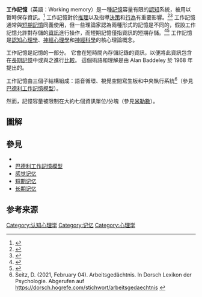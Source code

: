 {{onesource|time=2014-10-18T19:33:04+00:00}}

{{medical}}

'''工作記憶'''（英語：Working memory）是一種[[記憶|記憶]]容量有限的[[認知|認知]]系統，被用以暫時保存資訊。<ref>{{Cite book|title=Models of working memory. Mechanisms of active maintenance and executive control|editor1=Miyake, A.|editor2=Shah, P.|publisher=Cambridge University Press|year=1999|isbn=0-521-58325-X}}</ref> 工作記憶對於[[推理|推理]]以及指導[[決策|決策]]和[[行為|行為]]有重要影響。<ref name="Executive functions2">{{cite journal|title=Executive functions|url=https://archive.org/details/sim_annual-review-of-psychology_2013_64/page/135|author=Diamond A|journal=Annu Rev Psychol|doi=10.1146/annurev-psych-113011-143750|year=2013|volume=64|pages=135–168|pmc=4084861|pmid=23020641|quote=WM (holding information in mind and manipulating it) is distinct from short-term memory (just holding information in mind). They cluster onto separate factors in factor analyses of children, adolescents, and adults (Alloway et al. 2004, Gathercole et al. 2004). They are linked to different neural subsystems. WM relies more on dorsolateral prefrontal cortex, whereas maintaining information in mind but not manipulating it [as long as the number of items is not huge (suprathreshold)] does not need involvement of dorsolateral prefrontal cortex (D’Esposito et al. 1999, Eldreth et al. 2006, Smith & Jonides 1999). Imaging studies show frontal activation only in ventrolateral prefrontal cortex for memory maintenance that is not suprathreshold.<br /><br />WM and short-term memory also show different developmental progressions; the latter develops earlier and faster.}}</ref><ref name="NHM-Cognitive Control">{{cite book|title=Molecular Neuropharmacology: A Foundation for Clinical Neuroscience|vauthors=Malenka RC, Nestler EJ, Hyman SE|publisher=McGraw-Hill Medical|year=2009|isbn=978-0-07-148127-4|veditors=Sydor A, Brown RY|edition=2nd|location=New York|pages=313–321|chapter=Chapter 13: Higher Cognitive Function and Behavioral Control|quote={{bull}} Executive function, the cognitive control of behavior, depends on the prefrontal cortex, which is highly developed in higher primates and especially humans.<br />{{bull}} Working memory is a short-term, capacity-limited cognitive buffer that stores information and permits its manipulation to guide decision-making and behavior. ...<br /> working memory may be impaired in ADHD, the most common childhood psychiatric disorder seen in clinical settings ... ADHD can be conceptualized as a disorder of executive function; specifically, ADHD is characterized by reduced ability to exert and maintain cognitive control of behavior. Compared with healthy individuals, those with ADHD have diminished ability to suppress inappropriate prepotent responses to stimuli (impaired response inhibition) and diminished ability to inhibit responses to irrelevant stimuli (impaired interference suppression). ... Early results with structural MRI show thinning of the cerebral cortex in ADHD subjects compared with age-matched controls in prefrontal cortex and posterior parietal cortex, areas involved in working memory and attention.}}</ref> 工作記憶通常與[[短期記憶|短期記憶]]同義使用，但一些理論家認為兩種形式的記憶是不同的，假設工作記憶允許對存儲的[[資訊|資訊]]進行操作，而短期記憶僅指資訊的短期存儲。<ref name="Executive functions2">{{cite journal|title=Executive functions|url=https://archive.org/details/sim_annual-review-of-psychology_2013_64/page/135|author=Diamond A|journal=Annu Rev Psychol|doi=10.1146/annurev-psych-113011-143750|year=2013|volume=64|pages=135–168|pmc=4084861|pmid=23020641|quote=WM (holding information in mind and manipulating it) is distinct from short-term memory (just holding information in mind). They cluster onto separate factors in factor analyses of children, adolescents, and adults (Alloway et al. 2004, Gathercole et al. 2004). They are linked to different neural subsystems. WM relies more on dorsolateral prefrontal cortex, whereas maintaining information in mind but not manipulating it [as long as the number of items is not huge (suprathreshold)] does not need involvement of dorsolateral prefrontal cortex (D’Esposito et al. 1999, Eldreth et al. 2006, Smith & Jonides 1999). Imaging studies show frontal activation only in ventrolateral prefrontal cortex for memory maintenance that is not suprathreshold.<br /><br />WM and short-term memory also show different developmental progressions; the latter develops earlier and faster.}}</ref><ref name="Cowan2">{{Cite book|title=What are the differences between long-term, short-term, and working memory?|author=Cowan, Nelson|journal=Prog. Brain Res.|year=2008|issue=169|pages=323–338|pmid=18394484|doi=10.1016/S0079-6123(07)00020-9|pmc=2657600|volume=169|series=Progress in Brain Research|isbn=978-0-444-53164-3}}</ref> 工作記憶是[[認知心理學|認知心理學]]、[[神經心理學|神經心理學]]和[[神經科學|神經科學]]的核心理論概念。

工作記憶是記憶的一部分。 它會在短時間內存儲記錄的資訊，以便將此資訊包含在[[長期記憶|長期記憶]]中或與之進行[[比較|比較]]。 這個術語和理解是由 Alan Baddeley 於 1968 年提出的。

工作記憶由三個子結構組成：語音循環、視覺空間寫生板和中央執行系統<ref name="dorsch">Seitz, D. (2021, February 04). Arbeitsgedächtnis. In Dorsch Lexikon der Psychologie. Abgerufen auf https://dorsch.hogrefe.com/stichwort/arbeitsgedaechtnis {{Wayback|url=https://dorsch.hogrefe.com/stichwort/arbeitsgedaechtnis |date=20211222083650 }}</ref>（參見[[巴德利工作記憶模型|巴德利工作記憶模型]]）。

然而，記憶容量被限制在大約七個資訊單位/分塊（參見[[神奇的數字：7±2|米勒數]]）。

== 圖解 ==
{{記憶系統}}

==參見==

*{{le|多重儲存模型|Atkinson–Shiffrin_memory_model}}
*[[巴德利工作記憶模型|巴德利工作記憶模型]]
*[[感觉记忆|感觉记忆]]
*[[短期记忆|短期记忆]]
*[[长期记忆|长期记忆]]

== 参考来源==
{{reflist|2}}
{{记忆}}

[[Category:认知心理学|Category:认知心理学]]
[[Category:记忆|Category:记忆]]
[[Category:心理学|Category:心理学]]